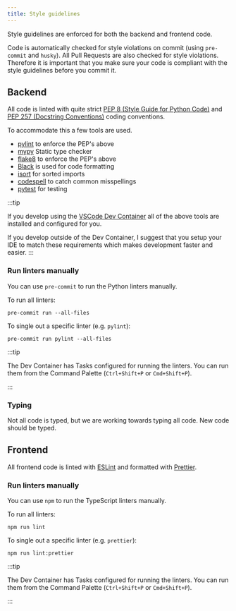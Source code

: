 ```yaml
---
title: Style guidelines
---
```


Style guidelines are enforced for both the backend and frontend code.

Code is automatically checked for style violations on commit (using `pre-commit` and `husky`).
All Pull Requests are also checked for style violations. Therefore it is important that you make sure your code is compliant with the style guidelines before you commit it.

## Backend

All code is linted with quite strict [PEP 8 (Style Guide for Python Code)](https://www.python.org/dev/peps/pep-0008/) and [PEP 257 (Docstring Conventions)](https://www.python.org/dev/peps/pep-0257/) coding conventions.

To accommodate this a few tools are used.

- [pylint](https://www.pylint.org/) to enforce the PEP's above
- [mypy](https://mypy-lang.org/) Static type checker
- [flake8](https://flake8.pycqa.org/en/latest/) to enforce the PEP's above
- [Black](https://black.readthedocs.io/en/stable/) is used for code formatting
- [isort](https://pycqa.github.io/isort/) for sorted imports
- [codespell](https://github.com/codespell-project/codespell) to catch common misspellings
- [pytest](https://docs.pytest.org/en/6.2.x/) for testing

:::tip

If you develop using the [VSCode Dev Container](/docs/developers/development_environment/setup#developing-in-a-vscode-dev-container) all of the above tools are installed and configured for you.

If you develop outside of the Dev Container, I suggest that you setup your IDE to match these requirements which makes development faster and easier.
:::

### Run linters manually

You can use `pre-commit` to run the Python linters manually.

To run all linters:

```shell
pre-commit run --all-files
```

To single out a specific linter (e.g. `pylint`):

```shell
pre-commit run pylint --all-files
```

:::tip

The Dev Container has Tasks configured for running the linters. You can run them from the Command Palette (`Ctrl+Shift+P` or `Cmd+Shift+P`).

:::

### Typing

Not all code is typed, but we are working towards typing all code. New code should be typed.

## Frontend

All frontend code is linted with [ESLint](https://eslint.org/) and formatted with [Prettier](https://prettier.io/).

### Run linters manually

You can use `npm` to run the TypeScript linters manually.

To run all linters:

```shell
npm run lint
```

To single out a specific linter (e.g. `prettier`):

```shell
npm run lint:prettier
```

:::tip

The Dev Container has Tasks configured for running the linters. You can run them from the Command Palette (`Ctrl+Shift+P` or `Cmd+Shift+P`).

:::

